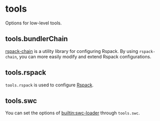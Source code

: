  
# tools

Options for low-level tools.

## tools.bundlerChain <RsbuildDocBadge path="/config/tools/bundler-chain" text="tools.bundlerChain" />

[rspack-chain](https://github.com/rspack-contrib/rspack-chain) is a utility library for configuring Rspack. By using `rspack-chain`, you can more easily modify and extend Rspack configurations.

## tools.rspack <RsbuildDocBadge path="/config/tools/rspack" text="tools.rspack" />

`tools.rspack` is used to configure [Rspack](https://rspack.rs/config/index).

## tools.swc <RsbuildDocBadge path="/config/tools/swc" text="tools.swc" />

You can set the options of [builtin:swc-loader](https://rspack.rs/guide/features/builtin-swc-loader) through `tools.swc`.
